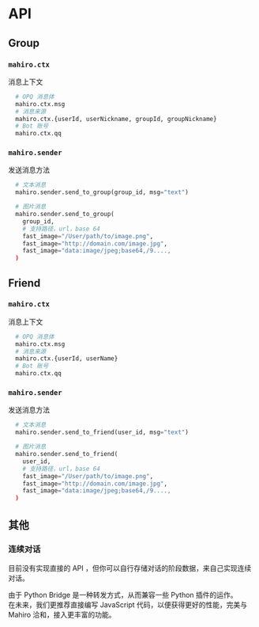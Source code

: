 
# API

## Group

### `mahiro.ctx`

消息上下文

```python
  # OPQ 消息体
  mahiro.ctx.msg
  # 消息来源
  mahiro.ctx.{userId, userNickname, groupId, groupNickname}
  # Bot 账号
  mahiro.ctx.qq
```

### `mahiro.sender`

发送消息方法

```python
  # 文本消息
  mahiro.sender.send_to_group(group_id, msg="text")

  # 图片消息
  mahiro.sender.send_to_group(
    group_id, 
    # 支持路径，url，base 64
    fast_image="/User/path/to/image.png",
    fast_image="http://domain.com/image.jpg",
    fast_image="data:image/jpeg;base64,/9....,
  )
```

## Friend

### `mahiro.ctx`

消息上下文

```python
  # OPQ 消息体
  mahiro.ctx.msg
  # 消息来源
  mahiro.ctx.{userId, userName}
  # Bot 账号
  mahiro.ctx.qq
```

### `mahiro.sender`

发送消息方法

```python
  # 文本消息
  mahiro.sender.send_to_friend(user_id, msg="text")

  # 图片消息
  mahiro.sender.send_to_friend(
    user_id, 
    # 支持路径，url，base 64
    fast_image="/User/path/to/image.png",
    fast_image="http://domain.com/image.jpg",
    fast_image="data:image/jpeg;base64,/9....,
  )
```

## 其他

### 连续对话

目前没有实现直接的 API ，但你可以自行存储对话的阶段数据，来自己实现连续对话。

<Callout type="warning" emoji="⚠️">
  <div style={{ fontSize: 14 }}>由于 Python Bridge 是一种转发方式，从而兼容一些 Python 插件的运作。<br /> 在未来，我们更推荐直接编写 JavaScript 代码，以便获得更好的性能，完美与 Mahiro 洽和，接入更丰富的功能。 </div>
</Callout>
